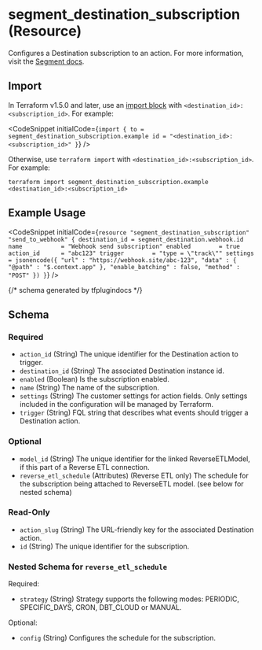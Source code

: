 
# segment_destination_subscription (Resource)

Configures a Destination subscription to an action. For more information, visit the [Segment docs](https://segment.com/docs/connections/destinations/actions/).

## Import

In Terraform v1.5.0 and later, use an [import block](https://developer.hashicorp.com/terraform/language/import) with `<destination_id>:<subscription_id>`. For example:

<CodeSnippet initialCode={`import {
  to = segment_destination_subscription.example
  id = "<destination_id>:<subscription_id>"
}`} />

Otherwise, use `terraform import` with `<destination_id>:<subscription_id>`. For example:

```console
terraform import segment_destination_subscription.example <destination_id>:<subscription_id>
```

## Example Usage

<CodeSnippet initialCode={`resource "segment_destination_subscription" "send_to_webhook" {
  destination_id = segment_destination.webhook.id
  name           = "Webhook send subscription"
  enabled        = true
  action_id      = "abc123"
  trigger        = "type = \"track\""
  settings = jsonencode({
    "url" : "https://webhook.site/abc-123",
    "data" : {
      "@path" : "$.context.app"
    },
    "enable_batching" : false,
    "method" : "POST"
  })
}`} />

{/* schema generated by tfplugindocs */}
## Schema

### Required

- `action_id` (String) The unique identifier for the Destination action to trigger.
- `destination_id` (String) The associated Destination instance id.
- `enabled` (Boolean) Is the subscription enabled.
- `name` (String) The name of the subscription.
- `settings` (String) The customer settings for action fields. Only settings included in the configuration will be managed by Terraform.
- `trigger` (String) FQL string that describes what events should trigger a Destination action.

### Optional

- `model_id` (String) The unique identifier for the linked ReverseETLModel, if this part of a Reverse ETL connection.
- `reverse_etl_schedule` (Attributes) (Reverse ETL only) The schedule for the subscription being attached to ReverseETL model. (see below for nested schema)

### Read-Only

- `action_slug` (String) The URL-friendly key for the associated Destination action.
- `id` (String) The unique identifier for the subscription.

<a id="nestedatt--reverse_etl_schedule"></a>
### Nested Schema for `reverse_etl_schedule`

Required:

- `strategy` (String) Strategy supports the following modes: PERIODIC, SPECIFIC_DAYS, CRON, DBT_CLOUD or MANUAL.

Optional:

- `config` (String) Configures the schedule for the subscription.

